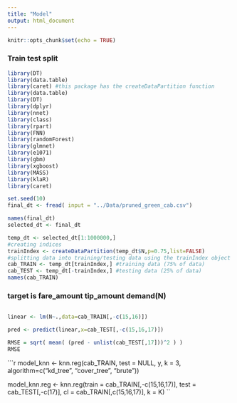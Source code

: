 ```yaml
---
title: "Model"
output: html_document
---
```


```r
knitr::opts_chunk$set(echo = TRUE)
```


### Train test split

```r
library(DT)
library(data.table)
library(caret) #this package has the createDataPartition function
library(data.table)
library(DT)
library(dplyr)
library(nnet)
library(class)
library(rpart)
library(FNN)
library(randomForest)
library(glmnet)
library(e1071)
library(gbm)
library(xgboost)
library(MASS)
library(klaR)
library(caret)
```

```r
set.seed(10)
final_dt <- fread( input = "../Data/pruned_green_cab.csv")
```


```r
names(final_dt)
selected_dt <- final_dt
```

```r
temp_dt <- selected_dt[1:1000000,]
#creating indices
trainIndex <- createDataPartition(temp_dt$N,p=0.75,list=FALSE)
#splitting data into training/testing data using the trainIndex object
cab_TRAIN <- temp_dt[trainIndex,] #training data (75% of data) 
cab_TEST <- temp_dt[-trainIndex,] #testing data (25% of data)
names(cab_TRAIN)
```

### target is fare_amount tip_amount demand(N)

```r

```

```r
linear <- lm(N~.,data=cab_TRAIN[,-c(15,16)])

pred <- predict(linear,x=cab_TEST[,-c(15,16,17)])

RMSE = sqrt( mean( (pred - unlist(cab_TEST[,17]))^2 ) )
RMSE
```

```r
model_knn <- knn.reg(cab_TRAIN, test = NULL, y, k = 3, algorithm=c("kd_tree",
        "cover_tree", "brute"))

model_knn.reg <- knn.reg(train = cab_TRAIN[,-c(15,16,17)],
                      test = cab_TEST[,-c(17)],
                      cl = cab_TRAIN[,c(15,16,17)],
                      k = K)
``

